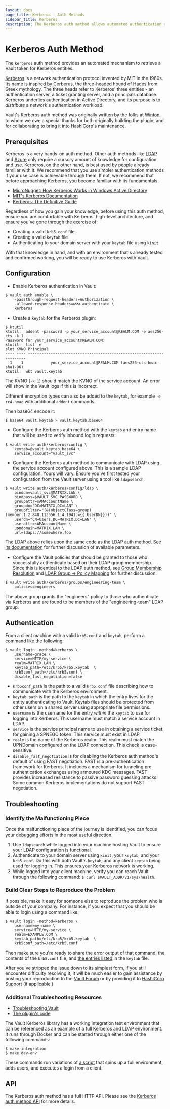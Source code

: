 ```yaml
---
layout: docs
page_title: Kerberos - Auth Methods
sidebar_title: Kerberos
description: The Kerberos auth method allows automated authentication of Kerberos entities.
---
```


# Kerberos Auth Method

The `kerberos` auth method provides an automated mechanism to retrieve
a Vault token for Kerberos entities.

[Kerberos](https://web.mit.edu/kerberos/) is a network authentication
protocol invented by MIT in the 1980s. Its name is inspired by Cerberus,
the three-headed hound of Hades from Greek mythology. The three heads
refer to Kerberos' three entities - an authentication server, a ticket
granting server, and a principals database. Kerberos underlies
authentication in Active Directory, and its purpose is to _distribute_
a network's authentication workload.

Vault's Kerberos auth method was originally written by the folks at
[Winton](https://github.com/wintoncode), to whom we owe a special thanks
for both originally building the plugin, and for collaborating to bring
it into HashiCorp's maintenance.

## Prerequisites

Kerberos is a very hands-on auth method. Other auth methods like
[LDAP](/vault/docs/auth/ldap) and
[Azure](/vault/docs/auth/azure) only require
a cursory amount of knowledge for configuration and use.
Kerberos, on the other hand, is best used by people already familiar
with it. We recommend that you use simpler authentication methods if
your use case is achievable through them. If not, we recommend that
before approaching Kerberos, you become familiar with its fundamentals.

- [MicroNugget: How Kerberos Works in Windows Active Directory](https://www.youtube.com/watch?v=kp5d8Yv3-0c)
- [MIT's Kerberos Documentation](https://web.mit.edu/kerberos/)
- [Kerberos: The Definitive Guide](https://www.amazon.com/Kerberos-Definitive-Guide-ebook-dp-B004P1J81C/dp/B004P1J81C/ref=mt_kindle?_encoding=UTF8&me=&qid=1573685442)

Regardless of how you gain your knowledge, before using this auth method,
ensure you are comfortable with Kerberos' high-level architecture, and
ensure you've gone through the exercise of:

- Creating a valid `krb5.conf` file
- Creating a valid `keytab` file
- Authenticating to your domain server with your `keytab` file using `kinit`

With that knowledge in hand, and with an environment that's already tested
and confirmed working, you will be ready to use Kerberos with Vault.

## Configuration

- Enable Kerberos authentication in Vault:

```shell-session
$ vault auth enable \
    -passthrough-request-headers=Authorization \
    -allowed-response-headers=www-authenticate \
    kerberos
```

- Create a `keytab` for the Kerberos plugin:

```shell-session
$ ktutil
ktutil:  addent -password -p your_service_account@REALM.COM -e aes256-cts -k 1
Password for your_service_account@REALM.COM:
ktutil:  list -e
slot KVNO Principal
---- ---- ---------------------------------------------------------------------
  1    1            your_service_account@REALM.COM (aes256-cts-hmac-sha1-96)
ktutil:  wkt vault.keytab
```

The KVNO (`-k 1`) should match the KVNO of the service account. An error will show in the Vault logs if this is incorrect.

Different encryption types can also be added to the `keytab`, for example `-e rc4-hmac` with additional `addent` commands.

Then base64 encode it:

```shell-session
$ base64 vault.keytab > vault.keytab.base64
```

- Configure the Kerberos auth method with the `keytab` and
  entry name that will be used to verify inbound login
  requests:

```shell-session
$ vault write auth/kerberos/config \
    keytab=@vault.keytab.base64 \
    service_account="vault_svc"
```

- Configure the Kerberos auth method to communicate with
  LDAP using the service account configured above. This is
  a sample LDAP configuration. Yours will vary. Ensure you've
  first tested your configuration from the Vault server using
  a tool like `ldapsearch`.

```shell-session
$ vault write auth/kerberos/config/ldap \
    binddn=vault_svc@MATRIX.LAN \
    bindpass=$VAULT_SVC_PASSWORD \
    groupattr=sAMAccountName \
    groupdn="DC=MATRIX,DC=LAN" \
    groupfilter="(&(objectClass=group)(member:1.2.840.113556.1.4.1941:={{.UserDN}}))" \
    userdn="CN=Users,DC=MATRIX,DC=LAN" \
    userattr=sAMAccountName \
    upndomain=MATRIX.LAN \
    url=ldaps://somewhere.foo
```

The LDAP above relies upon the same code as the LDAP auth method.
See [its documentation](/vault/docs/auth/ldap)
for further discussion of available parameters.

- Configure the Vault policies that should be granted to those
  who successfully authenticate based on their LDAP group membership.
  Since this is identical to the LDAP auth method, see
  [Group Membership Resolution](/vault/docs/auth/ldap#group-membership-resolution)
  and [LDAP Group -> Policy Mapping](/vault/docs/auth/ldap#ldap-group-policy-mapping)
  for further discussion.

```shell-session
$ vault write auth/kerberos/groups/engineering-team \
    policies=engineers
```

The above group grants the "engineers" policy to those who authenticate
via Kerberos and are found to be members of the "engineering-team" LDAP
group.

## Authentication

From a client machine with a valid `krb5.conf` and `keytab`, perform a command
like the following:

```shell-session
$ vault login -method=kerberos \
    username=grace \
    service=HTTP/my-service \
    realm=MATRIX.LAN \
    keytab_path=/etc/krb5/krb5.keytab  \
    krb5conf_path=/etc/krb5.conf \
    disable_fast_negotiation=false
```

- `krb5conf_path` is the path to a valid `krb5.conf` file describing how to
  communicate with the Kerberos environment.
- `keytab_path` is the path to the `keytab` in which the entry lives for the
  entity authenticating to Vault. Keytab files should be protected from other
  users on a shared server using appropriate file permissions.
- `username` is the username for the entry _within_ the `keytab` to use for
  logging into Kerberos. This username must match a service account in LDAP.
- `service` is the service principal name to use in obtaining a service ticket for
  gaining a SPNEGO token. This service must exist in LDAP.
- `realm` is the name of the Kerberos realm. This realm must match the UPNDomain
  configured on the LDAP connection. This check is case-sensitive.
- `disable_fast_negotiation` is for disabling the Kerberos auth method's default
  of using FAST negotiation. FAST is a pre-authentication framework for Kerberos.
  It includes a mechanism for tunneling pre-authentication exchanges using armoured
  KDC messages. FAST provides increased resistance to passive password guessing attacks.
  Some common Kerberos implementations do not support FAST negotiation.

## Troubleshooting

### Identify the Malfunctioning Piece

Once the malfunctioning piece of the journey is identified, you can focus
your debugging efforts in the most useful direction.

1. Use `ldapsearch` while logged into your machine hosting Vault to ensure
   your LDAP configuration is functional.
2. Authenticate to your domain server using `kinit`, your `keytab`, and your
   `krb5.conf`. Do this with both Vault's `keytab`, and any client `keytab` being
   used for logging in. This ensures your Kerberos network is working.
3. While logged into your client machine, verify you can reach Vault
   through the following command: `$ curl $VAULT_ADDR/v1/sys/health`.

### Build Clear Steps to Reproduce the Problem

If possible, make it easy for someone else to reproduce the problem who
is outside of your company. For instance, if you expect that you should
be able to login using a command like:

```shell-session
$ vault login -method=kerberos \
    username=my-name \
    service=HTTP/my-service \
    realm=EXAMPLE.COM \
    keytab_path=/etc/krb5/krb5.keytab  \
    krb5conf_path=/etc/krb5.conf
```

Then make sure you're ready to share the error output of that command, the
contents of the `krb5.conf` file, and [the entries listed](https://docs.oracle.com/cd/E19683-01/806-4078/6jd6cjs1q/index.html)
in the `keytab` file.

After you've stripped the issue down to its simplest form, if you still
encounter difficulty resolving it, it will be much easier to gain assistance
by posting your reproduction to the [Vault Forum](https://discuss.hashicorp.com/c/vault)
or by providing it to [HashiCorp Support](https://www.hashicorp.com/support)
(if applicable.)

### Additional Troubleshooting Resources

- [Troubleshooting Vault](https://learn.hashicorp.com/vault/operations/troubleshooting-vault)
- [The plugin's code](https://github.com/hashicorp/vault-plugin-auth-kerberos)

The Vault Kerberos library has a working integration test environment that
can be referenced as an example of a full Kerberos and LDAP environment.
It runs through Docker and can be started through either one of the following
commands:

```shell-session
$ make integration
$ make dev-env
```

These commands run variations of [a script](https://github.com/hashicorp/vault-plugin-auth-kerberos/blob/master/scripts/integration_env.sh)
that spins up a full environment, adds users, and executes a login from a
client.

## API

The Kerberos auth method has a full HTTP API. Please see the
[Kerberos auth method API](/api/auth/kerberos) for more
details.
